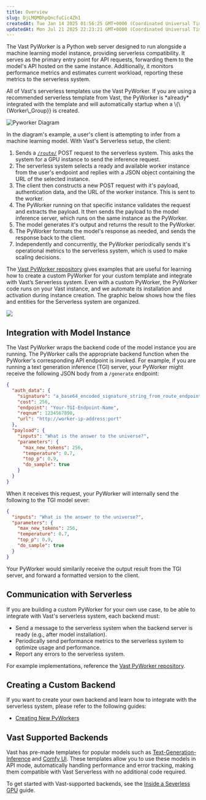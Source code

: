 ```yaml
---
title: Overview
slug: DjLMQMDhpQncfuCic4Zh1
createdAt: Tue Jan 14 2025 01:56:25 GMT+0000 (Coordinated Universal Time)
updatedAt: Mon Jul 21 2025 22:23:21 GMT+0000 (Coordinated Universal Time)
---
```


The Vast PyWorker is a Python web server designed to run alongside a machine learning model instance, providing serverless compatibility. It serves as the primary entry point for API requests, forwarding them to the model's API hosted on the same instance. Additionally, it monitors performance metrics and estimates current workload, reporting these metrics to the serverless system.

<Note>
  All of Vast's serverless templates use the Vast PyWorker. If you are using a recommended serverless template from Vast, the PyWorker is *already* integrated with the template and will automatically startup when a \{\{Worker\_Group}} is created.&#x20;
</Note>



![Pyworker Diagram](/images/serverless-pyworker.webp)

In the diagram's example, a user's client is attempting to infer from a machine learning model. With Vast's Serverless setup, the client:

1. Sends a [`/route/`](https://docs.vast.ai/serverless/route) POST request to the serverless system. This asks the system for a GPU instance to send the inference request.
2. The serverless system selects a ready and available worker instance from the user's endpoint and replies with a JSON object containing the URL of the selected instance.
3. The client then constructs a new POST request with it's payload, authentication data, and the URL of the worker instance. This is sent to the worker.
4. The PyWorker running on that specific instance validates the request and extracts the payload. It then sends the payload to the model inference server, which runs on the same instance as the PyWorker.
5. The model generates it's output and returns the result to the PyWorker.
6. The PyWorker formats the model's response as needed, and sends the response back to the client.&#x20;
7. Independently and concurrently, the PyWorker periodically sends it's operational metrics to the serverless system, which is used to make scaling decisions.

The [Vast PyWorker repository](https://github.com/vast-ai/pyworker/) gives examples that are useful for learning how to create a custom PyWorker for your custom template and integrate with Vast’s Serverless system. Even with a custom PyWorker, the PyWorker code runs on your Vast instance, and we automate its installation and activation during instance creation. The graphic below shows how the files and entities for the Serverless system are organized.

![](/images/serverless-pyworker-2.webp)

## Integration with Model Instance

The Vast PyWorker wraps the backend code of the model instance you are running. The PyWorker calls the appropriate backend function when the PyWorker's corresponding API endpoint is invoked. For example, if you are running a text generation inference (TGI) server, your PyWorker might receive the following JSON body from a `/generate` endpoint:&#x20;

  ```json JSON icon="js"
  {
    "auth_data": {
      "signature": "a_base64_encoded_signature_string_from_route_endpoint",
      "cost": 256,
      "endpoint": "Your-TGI-Endpoint-Name",
      "reqnum": 1234567890,
      "url": "http://worker-ip-address:port"
    },
    "payload": {
      "inputs": "What is the answer to the universe?",
      "parameters": {
        "max_new_tokens": 256,
        "temperature": 0.7,
        "top_p": 0.9,
        "do_sample": true
      }
    }
  }
  ```

When it receives this request, your PyWorker will internally send the following to the TGI model sever:

  ```json JSON icon="js"
  {
    "inputs": "What is the answer to the universe?",
    "parameters": {
      "max_new_tokens": 256,
      "temperature": 0.7,
      "top_p": 0.9,
      "do_sample": true
    }
  }
  ```

Your PyWorker would similarily receive the output result from the TGI server, and forward a formatted version to the client.

## Communication with Serverless

If you are building a custom PyWorker for your own use case, to be able to integrate with Vast's serverless system, each backend must:

- Send a message to the serverless system when the backend server is ready (e.g., after model installation).
- Periodically send performance metrics to the serverless system to optimize usage and performance.
- Report any errors to the serverless system.

For example implementations, reference the [Vast PyWorker repository](https://github.com/vast-ai/pyworker/).

## Creating a Custom Backend

If you want to create your own backend and learn how to integrate with the serverless system, please refer to the following guides:&#x20;

- [Creating New PyWorkers](https://docs.vast.ai/serverless/creating-new-pyworkers)

## Vast Supported Backends

Vast has pre-made templates for popular models such as [Text-Generation-Inference](https://docs.vast.ai/serverless/text-generation-inference-tgi)
and [Comfy UI](https://docs.vast.ai/serverless/comfy-ui). These templates allow you to use these models in API mode, automatically handling performance and error tracking, making them compatible with Vast Serverless with no additional code required.

To get started with Vast-supported backends, see the [Inside a Severless GPU](https://docs.vast.ai/serverless/inside-a-serverless-gpu) guide.

